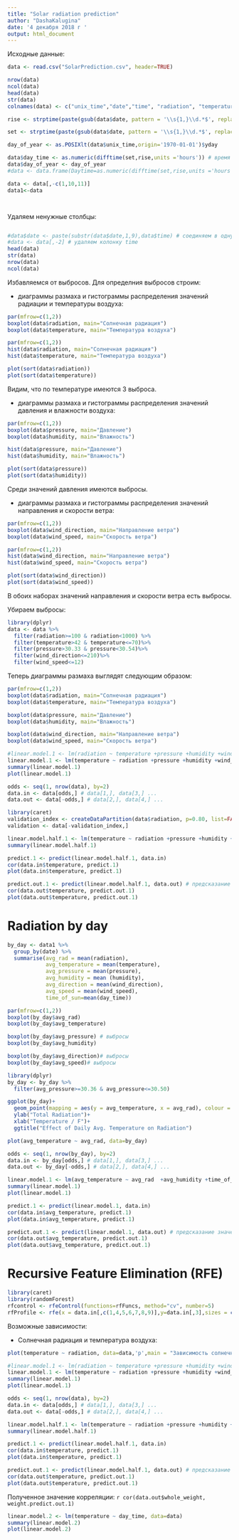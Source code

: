 ```yaml
---
title: "Solar radiation prediction"
author: "DashaKalugina"
date: '4 декабря 2018 г '
output: html_document
---
```


Исходные данные:

```r
data <- read.csv("SolarPrediction.csv", header=TRUE)

nrow(data)
ncol(data)
head(data)
str(data)
colnames(data) <- c("unix_time","date","time", "radiation", "temperature", "pressure", "humidity", "wind_direction", "wind_speed", "sun_rise", "sun_set")

rise <- strptime(paste(gsub(data$date, pattern = '\\s{1,}\\d.*$', replacement = ' '), data$sun_rise), '%m/%d/%Y %H:%M:%S') # время восхода солнца

set <- strptime(paste(gsub(data$date, pattern = '\\s{1,}\\d.*$', replacement = ' '), data$sun_set), '%m/%d/%Y %H:%M:%S') # время захода солнца

day_of_year <- as.POSIXlt(data$unix_time,origin='1970-01-01')$yday

data$day_time <- as.numeric(difftime(set,rise,units ='hours')) # время дня в часах
data$day_of_year <- day_of_year
#data <- data.frame(Daytime=as.numeric(difftime(set,rise,units ='hours')),data)

data <- data[,-c(1,10,11)]
data1<-data
```

```r

```



```r

```

Удаляем ненужные столбцы:

```r
```

```r
#data$date <- paste(substr(data$date,1,9),data$time) # соединяем в одну колонку дату и время
#data <- data[,-2] # удаляем колонку time
head(data)
str(data)
nrow(data)
ncol(data)
```

Избавляемся от выбросов. Для определния выбросов строим:

- диаграммы размаха и гистограммы распределения значений радиации и температуры воздуха:

```r
par(mfrow=c(1,2))
boxplot(data$radiation, main="Солнечная радиация")
boxplot(data$temperature, main="Температура воздуха")

par(mfrow=c(1,2))
hist(data$radiation, main="Солнечная радиация")
hist(data$temperature, main="Температура воздуха")

plot(sort(data$radiation))
plot(sort(data$temperature))
```
Видим, что по температуре имеются 3 выброса.

- диаграммы размаха и гистограммы распределения значений давления и влажности воздуха:

```r
par(mfrow=c(1,2))
boxplot(data$pressure, main="Давление")
boxplot(data$humidity, main="Влажность")

hist(data$pressure, main="Давление")
hist(data$humidity, main="Влажность")

plot(sort(data$pressure))
plot(sort(data$humidity))
```

Среди значений давления имеются выбросы.

- диаграммы размаха и гистограммы распределения значений направления и скорости ветра:

```r
par(mfrow=c(1,2))
boxplot(data$wind_direction, main="Направление ветра")
boxplot(data$wind_speed, main="Скорость ветра")

par(mfrow=c(1,2))
hist(data$wind_direction, main="Направление ветра")
hist(data$wind_speed, main="Скорость ветра")

plot(sort(data$wind_direction))
plot(sort(data$wind_speed))
```

В обоих наборах значений направления и скорости ветра есть выбросы.

Убираем выбросы:

  

```r
library(dplyr)
data <- data %>%
  filter(radiation>=100 & radiation<1000) %>%
  filter(temperature>42 & temperature<=70)%>%
  filter(pressure>30.33 & pressure<30.54)%>%
  filter(wind_direction<=210)%>%
  filter(wind_speed<=12)
```

Теперь диаграммы размаха выглядят следующим образом:

```r
par(mfrow=c(1,2))
boxplot(data$radiation, main="Солнечная радиация")
boxplot(data$temperature, main="Температура воздуха")

boxplot(data$pressure, main="Давление")
boxplot(data$humidity, main="Влажность")

boxplot(data$wind_direction, main="Направление ветра")
boxplot(data$wind_speed, main="Скорость ветра")
```
```r
#linear.model.1 <- lm(radiation ~ temperature +pressure +humidity +wind_direction +wind_speed +day_time, data=data)
linear.model.1 <- lm(temperature ~ radiation +pressure +humidity +wind_direction +wind_speed +day_time, data=data) 
summary(linear.model.1)
plot(linear.model.1)
```

```r
odds <- seq(1, nrow(data), by=2)
data.in <- data[odds,] # data[1,], data[3,] ...
data.out <- data[-odds,] # data[2,], data[4,] ...
```

```r
library(caret)
validation_index <- createDataPartition(data$radiation, p=0.80, list=FALSE)
validation <- data[-validation_index,]
```

```r
linear.model.half.1 <- lm(temperature ~ radiation +pressure +humidity +wind_direction +wind_speed +day_time, data=data.in) # тренировка лин. модели по набору данных data.in
summary(linear.model.half.1)
```

```r
predict.1 <- predict(linear.model.half.1, data.in)
cor(data.in$temperature, predict.1)
plot(data.in$temperature, predict.1)
```

```r
predict.out.1 <- predict(linear.model.half.1, data.out) # предсказание значений по валидационному набору
cor(data.out$temperature, predict.out.1)
plot(data.out$temperature, predict.out.1)
```










# Radiation by day


```r
by_day <- data1 %>%
  group_by(date) %>%
  summarise(avg_rad = mean(radiation),
            avg_temperature = mean(temperature),
            avg_pressure = mean(pressure),
            avg_humidity = mean (humidity),
            avg_direction = mean(wind_direction),
            avg_speed = mean(wind_speed),
            time_of_sun=mean(day_time))
```


```r
par(mfrow=c(1,2))
boxplot(by_day$avg_rad)
boxplot(by_day$avg_temperature)

boxplot(by_day$avg_pressure) # выбросы 
boxplot(by_day$avg_humidity)

boxplot(by_day$avg_direction)# выбросы 
boxplot(by_day$avg_speed)# выбросы 
```

```r
library(dplyr)
by_day <- by_day %>%
  filter(avg_pressure>=30.36 & avg_pressure<=30.50)
```

```r
ggplot(by_day)+
  geom_point(mapping = aes(y = avg_temperature, x = avg_rad), colour = "salmon", size = 2)+
  ylab("Total Radiation")+
  xlab("Temperature / F")+
  ggtitle("Effect of Daily Avg. Temperature on Radiation")
```

```r
plot(avg_temperature ~ avg_rad, data=by_day)
```

```r
odds <- seq(1, nrow(by_day), by=2)
data.in <- by_day[odds,] # data[1,], data[3,] ...
data.out <- by_day[-odds,] # data[2,], data[4,] ...
```

```r
linear.model.1 <- lm(avg_temperature ~ avg_rad  +avg_humidity +time_of_sun +avg_pressure, data=data.in) 
summary(linear.model.1)
plot(linear.model.1)
```


```r
predict.1 <- predict(linear.model.1, data.in)
cor(data.in$avg_temperature, predict.1)
plot(data.in$avg_temperature, predict.1)
```

```r
predict.out.1 <- predict(linear.model.1, data.out) # предсказание значений по валидационному набору
cor(data.out$avg_temperature, predict.out.1)
plot(data.out$avg_temperature, predict.out.1)
```



####################


# Recursive Feature Elimination (RFE)
```r
library(caret)
library(randomForest)
rfcontrol <- rfeControl(functions=rfFuncs, method="cv", number=5)
rfProfile <- rfe(x = data.in[,c(1,4,5,6,7,8,9)],y=data.in[,3],sizes = c(1:7),rfeControl =rfcontrol,metric='Rsquared',maximize = TRUE )
```

Возможные зависимости:

- Солнечная радиация и температура воздуха:

```r
plot(temperature ~ radiation, data=data,'p',main = "Зависимость солнечной радиации от температуры")
```



```r
#linear.model.1 <- lm(radiation ~ temperature +pressure +humidity +wind_direction +wind_speed +day_time, data=data)
linear.model.1 <- lm(temperature ~ radiation +pressure +humidity +wind_direction +wind_speed +day_time, data=data) 
summary(linear.model.1)
plot(linear.model.1)
```

```r
odds <- seq(1, nrow(data), by=2)
data.in <- data[odds,] # data[1,], data[3,] ...
data.out <- data[-odds,] # data[2,], data[4,] ...
```

```r
linear.model.half.1 <- lm(temperature ~ radiation +pressure +humidity +wind_direction +wind_speed +day_time, data=data) # тренировка лин. модели по набору данных data.in
summary(linear.model.half.1)
```

```r
predict.1 <- predict(linear.model.half.1, data.in)
cor(data.in$temperature, predict.1)
plot(data.in$temperature, predict.1)
```

```r
predict.out.1 <- predict(linear.model.half.1, data.out) # предсказание значений по валидационному набору
cor(data.out$temperature, predict.out.1)
plot(data.out$temperature, predict.out.1)
```

Полученное значение корреляции: `r cor(data.out$whole_weight, weight.predict.out.1)`









########################
```r
linear.model.2 <- lm(temperature ~ day_time, data=data) 
summary(linear.model.2)
plot(linear.model.2)
```


